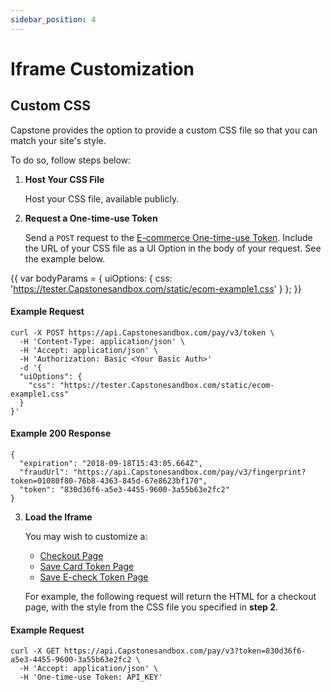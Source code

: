 ```yaml
---
sidebar_position: 4
---
```

# Iframe Customization
## Custom CSS

Capstone provides the option to provide a custom CSS file so that you can match your site's style.

To do so, follow steps below:

1. **Host Your CSS File**

    Host your CSS file, available publicly.

2. **Request a One-time-use Token**

    Send a `POST` request to the [E-commerce One-time-use Token](#one-time-use-token).
    Include the URL of your CSS file as a UI Option in the body of your request.
    See the example below.

<!-- textlint-disable terminology-->
{{ var bodyParams = { uiOptions: { css: 'https://tester.Capstonesandbox.com/static/ecom-example1.css' } }; }}
<!-- textlint-enable terminology-->

#### Example Request
```
curl -X POST https://api.Capstonesandbox.com/pay/v3/token \
  -H 'Content-Type: application/json' \
  -H 'Accept: application/json' \
  -H 'Authorization: Basic <Your Basic Auth>'
  -d '{
  "uiOptions": {
    "css": "https://tester.Capstonesandbox.com/static/ecom-example1.css"
  }
}'
```

#### Example 200 Response
```
{
  "expiration": "2018-09-18T15:43:05.664Z",
  "fraudUrl": "https://api.Capstonesandbox.com/pay/v3/fingerprint?token=01080f80-76b8-4363-845d-67e8623bf170",
  "token": "830d36f6-a5e3-4455-9600-3a55b63e2fc2"
}
```

3. **Load the Iframe**

    You may wish to customize a:
    - [Checkout Page](#run-card-transaction-iframe)
    - [Save Card Token Page](#save-card-token-iframe)
    - [Save E-check Token Page](#save-e-check-token-iframe)

    For example, the following request will return the HTML for a checkout page,
    with the style from the CSS file you specified in **step 2**.

#### Example Request
```
curl -X GET https://api.Capstonesandbox.com/pay/v3?token=830d36f6-a5e3-4455-9600-3a55b63e2fc2 \
  -H 'Accept: application/json' \
  -H 'One-time-use Token: API_KEY'
```

